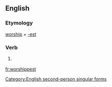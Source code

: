 ==English==

===Etymology===
[[worship]] + [[-est]]

===Verb===
{{en-verb form}}

# {{context|archaic}} {{form of|Second-person singular simple present form|worship}}

[[Category:English second-person singular forms]]

[[fr:worshippest]]